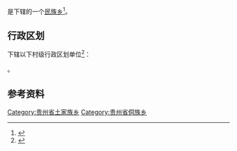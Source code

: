 {{中国乡级行政区|52/06/02/202/000}}

'''{{PAGENAMEBASE}}'''是{{PRC admin/fullname|52/06/02/202/000|3}}下辖的一个[[民族乡|民族乡]]<ref>{{PRC admin/ref sgc|{{PRC admin/parent|52/06/02/202/000}}}}</ref>。

== 行政区划 ==
{{PAGENAMEBASE}}下辖以下村级行政区划单位<ref>{{PRC admin/ref sgc|52/06/02/202/000}}</ref>：

{{PRC admin/children|52/06/02/202/000}}。

== 参考资料 ==
{{reflist}}

{{贵州行政区划小作品}}
{{PRC admin/navcat|52/06/02/202/000}}
[[Category:贵州省土家族乡|Category:贵州省土家族乡]]
[[Category:贵州省侗族乡|Category:贵州省侗族乡]]